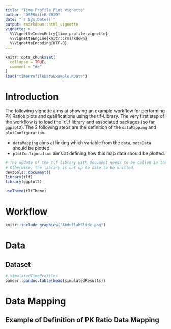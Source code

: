 ```yaml
---
title: "Time Profile Plot Vignette"
author: "OSPSuiteR 2019"
date: "`r Sys.Date()`"
output: rmarkdown::html_vignette
vignette: >
  %\VignetteIndexEntry{time-profile-vignette}
  %\VignetteEngine{knitr::rmarkdown}
  %\VignetteEncoding{UTF-8}
---
```


```r
knitr::opts_chunk$set(
  collapse = TRUE,
  comment = "#>"
)
load("timeProfileDataExample.RData")
```

# Introduction
The following vignette aims at showing an example workflow for performing PK Ratios plots and qualifications using the tlf-Library.
The very first step of the workflow is to load the ``tlf` library and associated packages (so far `ggplot2`).
The 2 following steps are the definition of the `dataMapping` and `plotConfiguration`.

* `dataMapping` aims at linking which variable from the `data`, `metaData` should be plotted.
* `plotConfiguration` aims at defining how this map data should be plotted.


```r
# The update of the tlf library with document needs to be called in the vignette
# Otherwise, the library is not up to date to be knitted
devtools::document()
library(tlf)
library(ggplot2)
```
```r
useTheme(tlfTheme)
```

# Workflow
```r
knitr::include_graphics("AbdullahSlide.png")
```

# Data
## Dataset
```r
# simulatedTimeProfiles
pander::pandoc.table(head(simulatedResults))
```

# Data Mapping
## Example of Definition of PK Ratio Data Mapping
